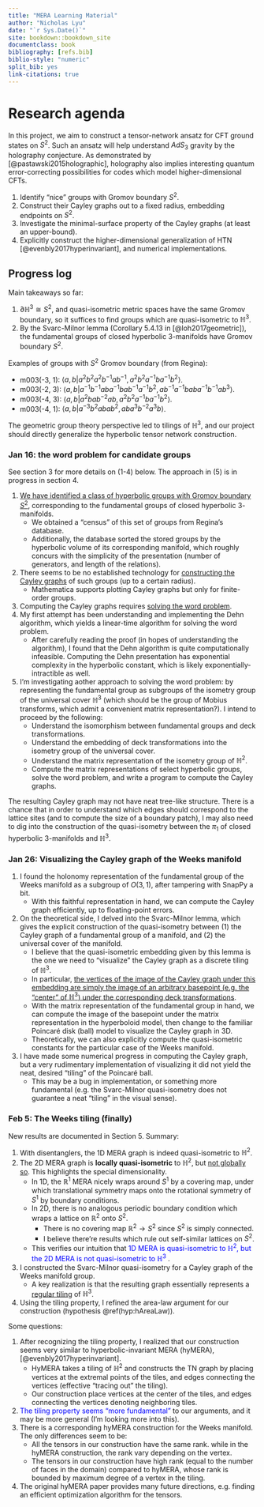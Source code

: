 ```yaml
---
title: "MERA Learning Material"
author: "Nicholas Lyu"
date: "`r Sys.Date()`"
site: bookdown::bookdown_site
documentclass: book
bibliography: [refs.bib]
biblio-style: "numeric"
split_bib: yes
link-citations: true
---
```


\usepackage{cancel}
\usepackage{amsmath}
\usepackage{bm}
\newcommand{\pd}[1]{\partial_{#1}}

\newcommand{\mbb}{\mathbb}
\newcommand{\mbf}{\mathbf}
\newcommand{\mb}{\boldsymbol}
\newcommand{\mrm}{\mathrm}
\newcommand{\mca}{\mathcal}
\newcommand{\mfk}{\mathfrak}
\newcommand{\tr}{\mrm{tr}} 
\newcommand{\df}{\dfrac}
\newcommand{\la}{\langle}
\newcommand{\ra}{\rangle}
\newcommand{\dag}{\dagger}

\newcommand{\Cl}{\mca C}
\newcommand{\Gr}{\mca G}
\newcommand{\Pf}{\mrm{Pf}}
\newcommand{\Pa}{\mca P}
\newcommand{\R}{\mbb R}
\newcommand{\C}{\mbb C}
\newcommand{\N}{\mbb N}
\newcommand{\F}{\mbb F}
\newcommand{\supp}{\mrm{supp}}

\newcommand{\poly}{\mrm{poly}}
\newcommand{\ot}{\otimes}

# Research agenda 

In this project, we aim to construct a tensor-network ansatz 
for CFT ground states on $S^2$. Such an ansatz will help understand 
$AdS_3$ gravity by the holography conjecture. As demonstrated by  
[@pastawski2015holographic], holography also implies interesting quantum 
error-correcting possibilities for codes which model higher-dimensional CFTs. 

1. Identify "nice" groups with Gromov boundary $S^2$. 
2. Construct their Cayley graphs out to a fixed radius, 
    embedding endpoints on $S^2$. 
3. Investigate the minimal-surface property of the Cayley graphs 
    (at least an upper-bound). 
4. Explicitly construct the higher-dimensional generalization 
    of HTN [@evenbly2017hyperinvariant], and numerical implementations. 

## Progress log {-}

Main takeaways so far: 

1. $\partial \mbb H^3\cong S^2$, and quasi-isometric metric spaces have 
    the same Gromov boundary, so it suffices to find groups which are 
    quasi-isometric to $\mbb H^3$. 
2. By the Svarc-Milnor lemma (Corollary 5.4.13 in [@loh2017geometric]), 
    the fundamental groups of closed hyperbolic 3-manifolds have Gromov boundary $S^2$. 

Examples of groups with $S^2$ Gromov boundary (from Regina): 

- m003(-3, 1): $\la a, b| a^2b^2a^2b^{-1}ab^{-1}, a^2b^2a^{-1}ba^{-1}b^2\ra$. 
- m003(-2, 3): $\la a, b|a^{-1}b^{-1}aba^{-1}bab^{-1}a^{-1}b^2, ab^{-1}a^{-1}baba^{-1}b^{-1}ab^3\ra$. 
- m003(-4, 3): $\la a, b|a^2bab^{-2}ab, a^2b^2a^{-1}ba^{-1}b^2\ra$. 
- m003(-4, 1): $\la a, b|a^{-3}b^2abab^2, aba^3b^{-2}a^3b\ra$. 

The geometric group theory perspective led to tilings of $\mbb H^3$, 
and our project should directly generalize the hyperbolic tensor network construction. 

### Jan 16: the word problem for candidate groups {-}

See section 3 for more details on (1-4) below. 
The approach in (5) is in progress in section 4. 

1. <u>We have identified a class of hyperbolic groups with Gromov boundary $S^2$</u>, 
    corresponding to the fundamental groups of closed hyperbolic $3$-manifolds. 
    - We obtained a "census" of this set of groups from Regina's database. 
    - Additionally, the database sorted the stored groups by the hyperbolic volume 
    of its corresponding manifold, which roughly concurs with the simplicity of the presentation 
    (number of generators, and length of the relations). 
2. There seems to be no established technology for 
    <u>constructing the Cayley graphs</u> of such groups (up to a certain radius). 
    - Mathematica supports plotting Cayley graphs but only for finite-order groups. 
3. Computing the Cayley graphs requires <u>solving the word problem</u>.  
4. My first attempt has been understanding and implementing the Dehn algorithm, 
    which yields a linear-time algorithm for solving the word problem. 
    - After carefully reading the proof (in hopes of understanding the algorithm), 
    I found that the Dehn algorithm is quite computationally infeasible. 
    Computing the Dehn presentation has exponential complexity in the hyperbolic constant, 
    which is likely exponentially-intractible as well. 
5. I'm investigating aother approach to solving the word problem: 
    by representing the fundamental group as subgroups of the isometry group of 
    the universal cover $\mbb H^3$ (which should be the group of Mobius transforms, 
    which admit a convenient matrix representation?). 
    I intend to proceed by the following: 
    - Understand the isomorphism between fundamental groups and deck transformations. 
    - Understand the embedding of deck transformations into the isometry 
    group of the universal cover. 
    - Understand the matrix representation of the isometry group of $\mbb H^2$. 
    - Compute the matrix representations of select hyperbolic groups, solve the 
    word problem, and write a program to compute the Cayley graphs. 

The resulting Cayley graph may not have neat tree-like structure. 
There is a chance that in order to understand which edges should correspond to 
the lattice sites (and to compute the size of a boundary patch), 
I may also need to dig into the construction of the quasi-isometry 
between the $\pi_1$ of closed hyperbolic $3$-manifolds and $\mbb H^3$. 

### Jan 26: Visualizing the Cayley graph of the Weeks manifold {-}

1. I found the holonomy representation of the fundamental group of the 
    Weeks manifold as a subgroup of $O(3, 1)$, after tampering with SnapPy a bit. 
    - With this faithful representation in hand, we can compute the Cayley graph 
    efficiently, up to floating-point errors. 
2. On the theoretical side, I delved into the Svarc-Milnor lemma, 
    which gives the explicit construction of the quasi-isometry between (1) the Cayley 
    graph of a fundamental group of a manifold, and (2) the universal cover of the manifold. 
    - I believe that the quasi-isometric embedding given by this lemma is the one we need 
    to "visualize" the Cayley graph as a discrete tiling of $\mbb H^3$. 
    - In particular, <u>the vertices of the image of the Cayley graph under this embedding 
    are simply the image of an arbitrary basepoint (e.g. the "center" of $\mbb H^3$) 
    under the corresponding deck transformations</u>. 
    - With the matrix representation of the fundamental group in hand, we can compute 
    the image of the basepoint under the matrix representation in the hyperboloid model, 
    then change to the familiar Poincaré disk (ball) model to visualize the Cayley graph in 3D. 
    - Theoretically, we can also explicitly compute the 
    quasi-isometric constants for the particular case of the Weeks manifold. 
3. I have made some numerical progress in computing the Cayley graph, but a very 
    rudimentary implementation of visualizing it did not yield the neat, desired "tiling" 
    of the Poincaré ball. 
    - This may be a bug in implementation, 
    or something more fundamental (e.g. the Svarc-Milnor quasi-isometry does not guarantee a neat "tiling"
    in the visual sense). 


### Feb 5: The Weeks tiling (finally) {-}

New results are documented in Section 5. Summary: 

1. With disentanglers, the 1D MERA graph is indeed quasi-isometric to $\mbb H^2$. 
2. The 2D MERA graph is **locally quasi-isometric** to $\mbb H^2$, but <u>not globally so</u>. 
    This highlights the special dimensionality. 
    - In 1D, the $\mbb R^1$ MERA nicely wraps around $S^1$ by a covering map, 
    under which translational symmetry maps onto the rotational symmetry of $S^1$ by boundary 
    conditions. 
    - In 2D, there is no analogous periodic boundary condition which wraps a lattice on $\mbb R^2$ 
    onto $S^2$. 
        - There is no covering map $\mbb R^2\to S^2$ since $S^2$ is simply connected. 
        - I believe there're results which rule out self-similar lattices on $S^2$. 
    - This verifies our intuition that <span style="color: blue"> 
    1D MERA is quasi-isometric to $\mbb H^2$, but the 2D MERA 
    is not quasi-isometric to $\mbb H^3$ </span>. 
3. I constructed the Svarc-Milnor quasi-isometry for a Cayley graph of the Weeks manifold group. 
    - A key realization is that the resulting graph essentially represents 
    a <u>regular tiling</u> of $\mbb H^3$. 
4. Using the tiling property, I refined the area-law argument 
    for our construction (hypothesis \@ref(hyp:hAreaLaw)). 

Some questions: 

1. After recognizing the tiling property, I realized that our construction seems 
    very similar to hyperbolic-invariant MERA (hyMERA), [@evenbly2017hyperinvariant]. 
    - HyMERA takes a tiling of $\mbb H^2$ and constructs the TN graph 
    by placing vertices at the extremal points of the tiles, and edges connecting the vertices 
    (effective "tracing out" the tiling). 
    - Our construction place vertices at the center of the tiles, and edges 
    connecting the vertices denoting neighboring tiles. 
2. <span style="color: blue"> The tiling property seems "more fundamental" </span> 
    to our arguments, and it may be more general (I'm looking more into this). 
2. There is a corresponding hyMERA construction for the Weeks manifold. 
    The only differences seem to be: 
    - All the tensors in our construction have the same rank. 
    while in the hyMERA construction, the rank vary depending on the vertex. 
    - The tensors in our construction have high rank (equal to the number of faces in the domain) 
    compared to hyMERA, whose rank is bounded by maximum degree of a vertex in the tiling. 
3. The original hyMERA paper provides many future directions, e.g. finding 
    an efficient optimization algorithm for the tensors. 

